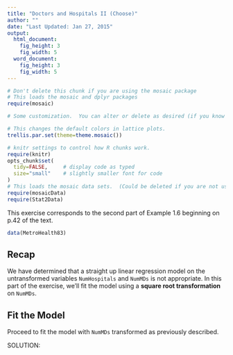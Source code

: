 ```yaml
---
title: "Doctors and Hospitals II (Choose)"
author: ""
date: "Last Updated: Jan 27, 2015"
output: 
  html_document:
    fig_height: 3
    fig_width: 5
  word_document:
    fig_height: 3
    fig_width: 5
---
```



```r
# Don't delete this chunk if you are using the mosaic package
# This loads the mosaic and dplyr packages
require(mosaic)
```

```r
# Some customization.  You can alter or delete as desired (if you know what you are doing).

# This changes the default colors in lattice plots.
trellis.par.set(theme=theme.mosaic())  

# knitr settings to control how R chunks work.
require(knitr)
opts_chunk$set(
  tidy=FALSE,     # display code as typed
  size="small"    # slightly smaller font for code
)
# This loads the mosaic data sets.  (Could be deleted if you are not using them.)
require(mosaicData)    
require(Stat2Data)
```

This exercise corresponds to the second part of Example 1.6 beginning on p.42 of the text.

```r
data(MetroHealth83)
```

## Recap

We have determined that a straight up linear regression model on the untransformed variables `NumHospitals` and `NumMDs` is not appropriate. In this part of the exercise, we'll fit the model using a **square root transformation** on `NumMDs`.

## Fit the Model

Proceed to fit the model with `NumMDs` transformed as previously described.

SOLUTION:

```r

```

